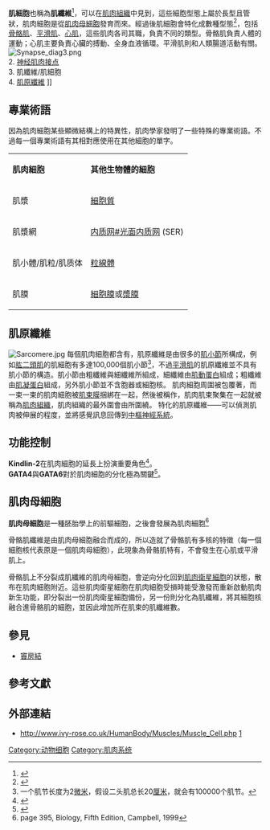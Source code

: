 '''肌細胞'''也稱為'''肌纖維'''<ref>{{DorlandsDict|five/000069635|myocyte}}</ref>，可以在[[肌肉組織|肌肉組織]]中見到，這些細胞型態上屬於長型且管狀，肌肉細胞是從[[肌肉母細胞|肌肉母細胞]]發育而來。經過{{le|肌肉生成|Myogenesis}}後肌細胞會特化成數種型態<ref>{{MeshName|Myocytes}}</ref>，包括[[骨骼肌|骨骼肌]]、[[平滑肌|平滑肌]]、[[心肌|心肌]]，這些肌肉各司其職，負責不同的類型。骨骼肌負責人體的運動；心肌主要負責心臟的搏動、全身血液循環。平滑肌則和人類腸道活動有關。
[[File:Synapse_diag3.png|thumb]]<br />2. [[神经肌肉接点|神经肌肉接点]]<br />3. 肌纖維/肌細胞<br />4. [[肌原纖維|肌原纖維]] ]]

==專業術語==
因為肌肉細胞某些顯微結構上的特異性，肌肉學家發明了一些特殊的專業術語。不過每一個專業術語有其相對應使用在其他細胞的單字。
{| border="1" cellpadding="2" cellspacing="0"
|'''肌肉細胞'''
|'''其他生物體的細胞'''
|-
|肌漿
|[[細胞質|細胞質]]
|-
|肌漿網
|[[内质网#光面内质网|内质网#光面内质网]] (SER)
|-
|肌小體/肌粒/肌质体
|[[粒線體|粒線體]]
|-
|肌膜
|[[細胞膜|細胞膜]]或[[漿膜|漿膜]]
|}
==肌原纖維==
{{main|{{le|肌原纖維|Myofibril}}|肌小節}}
[[File:Sarcomere.jpg|thumb]]
每個肌肉細胞都含有{{le|肌原纖維|Myofibril}}，肌原纖維是由很多的[[肌小節|肌小節]]所構成，例如[[肱二頭肌|肱二頭肌]]的肌細胞有多達100,000個肌小節<ref>一个肌节长度为2[[微米|微米]]，假设二头肌总长20[[厘米|厘米]]，就会有100000个肌节。</ref>，不過[[平滑肌|平滑肌]]的肌原纖維並不具有肌小節的構造。肌小節由粗纖維與細纖維所組成，細纖維由[[肌動蛋白|肌動蛋白]]組成；粗纖維由[[肌凝蛋白|肌凝蛋白]]組成，另外肌小節並不含胞器或細胞核。
肌肉細胞周圍被{{le|肌內膜|Endomysium}}包覆著，而一束一束的肌肉細胞被[[肌束膜|肌束膜]]捆綁在一起，然後被稱作{{le|肌肉肌束|Muscle fascicle}}，肌肉肌束聚集在一起就被稱為[[肌肉組織|肌肉組織]]，肌肉組織的最外圍會由{{le|肌外膜|Epimysium}}所圍繞。
特化的肌原纖維——{{le|肌梭|Muscle spindle}}可以偵測肌肉被伸展的程度，並將感覺訊息回傳到[[中樞神經系統|中樞神經系統]]。

==功能控制==
'''Kindlin-2'''在肌肉細胞的延長上扮演重要角色<ref name="pmid18611274">{{cite journal |author=Dowling JJ, Vreede AP, Kim S, Golden J, Feldman EL |title=Kindlin-2 is required for myocyte elongation and is essential for myogenesis |journal=BMC Cell Biol. |volume=9 |pages=36 |year=2008 |pmid=18611274 |pmc=2478659 |doi=10.1186/1471-2121-9-36 |url=http://www.biomedcentral.com/1471-2121/9/36 |access-date=2013-07-05 |archive-date=2015-10-02 |archive-url=https://web.archive.org/web/20151002163910/http://www.biomedcentral.com/1471-2121/9/36/ |dead-url=no }}</ref>。
<br>
'''GATA4'''與'''GATA6'''對於肌肉細胞的分化極為關鍵<ref name="pmid18400219">{{cite journal |author=Zhao R, Watt AJ, Battle MA, Li J, Bondow BJ, Duncan SA |title=Loss of both GATA4 and GATA6 blocks cardiac myocyte differentiation and results in acardia in mice |journal=Dev. Biol. |volume=317 |issue=2 |pages=614–9 |pmid=18400219 |pmc=2423416 |doi=10.1016/j.ydbio.2008.03.013 |url=http://linkinghub.elsevier.com/retrieve/pii/S0012-1606(08)00219-4 |date=May 2008 |access-date=2013-07-05 |archive-date=2019-11-30 |archive-url=https://web.archive.org/web/20191130020730/https://linkinghub.elsevier.com/retrieve/pii/S0012-1606(08)00219-4 |dead-url=yes }}</ref>。
==肌肉母細胞==
'''肌肉母細胞'''是一種胚胎學上的前驅細胞，之後會發展為肌肉細胞<ref>page 395, Biology, Fifth Edition, Campbell, 1999</ref>

骨骼肌纖維是由肌肉母細胞融合而成的，所以造就了骨骼肌有多核的特徵（每一個細胞核代表原是一個肌肉母細胞），此現象為骨骼肌特有，不會發生在心肌或平滑肌上。

骨骼肌上不分裂成肌纖維的肌肉母細胞，會逆向分化回到[[肌肉衛星細胞|肌肉衛星細胞]]的狀態，散布在肌肉細胞附近。這些肌肉衛星細胞在肌肉細胞受損時能受激發而重新啟動肌肉新生功能，即分裂出一份肌肉衛星細胞備份，另一份則分化為肌纖維，將其細胞核融合進骨骼肌的細胞，並因此增加所在肌束的肌纖維數。

==參見==
*[[竇房結|竇房結]]
==參考文獻==
{{Reflist|2}}
==外部連結==
* http://www.ivy-rose.co.uk/HumanBody/Muscles/Muscle_Cell.php [http://www.ivy-rose.co.uk/HumanBody/Muscles/Muscle_Cell.php]

{{Germ layer}}
{{Authority control}}

[[Category:动物细胞|Category:动物细胞]]
[[Category:肌肉系统|Category:肌肉系统]]